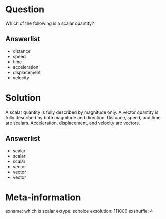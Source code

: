Question
========
Which of the following is a scalar quantity?

Answerlist
----------
* distance
* speed
* time
* acceleration
* displacement
* velocity

Solution
========
A scalar quantity is fully described by magnitude only. A vector quantity is fully described by both magnitude and direction. Distance, speed, and time are scalars. Acceleration, displacement, and velocity are vectors.

Answerlist
----------
* scalar
* scalar
* scalar
* vector
* vector
* vector

Meta-information
================
exname: which is scalar
extype: schoice
exsolution: 111000
exshuffle: 4
